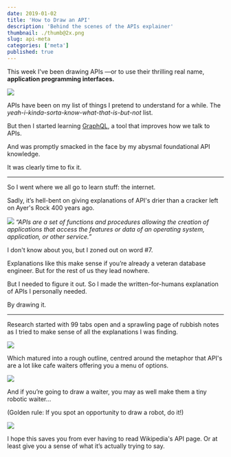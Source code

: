 ```yaml
---
date: 2019-01-02
title: 'How to Draw an API'
description: 'Behind the scenes of the APIs explainer'
thumbnail: ./thumb@2x.png
slug: api-meta
categories: ['meta']
published: true
---
```


This week I've been drawing APIs —or to use their thrilling real name, **application programming interfaces.**


![](./API_Meta1.png)

APIs have been on my list of things I pretend to understand for a while.
The *yeah-i-kinda-sorta-know-what-that-is-but-not* list.

But then I started learning [GraphQL](https://www.graphql.com/), a tool that improves how we talk to APIs.

And was promptly smacked in the face by my abysmal foundational API knowledge.

It was clearly time to fix it.

---

So I went where we all go to learn stuff: the internet.

Sadly, it’s hell-bent on giving explanations of API's drier than a cracker left on Ayer's Rock 400 years ago.

![](./API_Meta2.png)
*“APIs are a set of functions and procedures allowing the creation of applications that access the features or data of an operating system, application, or other service.”*

I don't know about you, but I zoned out on word #7.

Explanations like this make sense if you’re already a veteran database engineer. But for the rest of us they lead nowhere.

But I needed to figure it out. So I made the written-for-humans explanation of APIs I personally needed.

By drawing it.

---

Research started with 99 tabs open and a sprawling page of rubbish notes as I tried to make sense of all the explanations I was finding.

![](./API_Meta3.png)


Which matured into a rough outline, centred around the metaphor that API's are a lot like cafe waiters offering you a menu of options.


![](./API_Meta4.png)

And if you’re going to draw a waiter, you may as well make them a tiny robotic waiter…

(Golden rule: If you spot an opportunity to draw a robot, do it!)

![](./API_Meta5.png)

I hope this saves you from ever having to read Wikipedia's API page.
Or at least give you a sense of what it’s actually trying to say.
 






